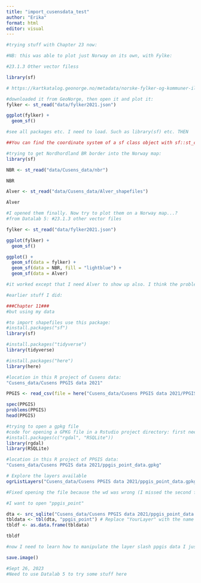 ---
title: "import_cusensdata_test"
author: "Erika"
format: html
editor: visual
---

```{r}
#trying stuff with Chapter 23 now:

#NB: this was able to plot just Norway on its own, with Fylke:

#23.1.3 Other vector filess

library(sf)

# https://kartkatalog.geonorge.no/metadata/norske-fylker-og-kommuner-illustrasjonsdata-2021-klippet-etter-kyst/f08fca3c-33ee-49b9-be9f-028ebba5e460)

#downloaded it from GeoNorge, then open it and plot it:
fylker <- st_read("data/fylker2021.json")

ggplot(fylker) +
  geom_sf()

#see all packages etc. I need to load. Such as library(sf) etc. THEN

##You can find the coordinate system of a sf class object with sf::st_crs().
```

```{r}
#trying to get Nordhordland BR border into the Norway map:
library(sf)

NBR <- st_read("data/Cusens_data/nbr")

NBR

Alver <- st_read("data/Cusens_data/Alver_shapefiles")

Alver

#I opened them finally. Now try to plot them on a Norway map...?
#from Datalab 5: #23.1.3 other vector files

fylker <- st_read("data/fylker2021.json")

ggplot(fylker) +
  geom_sf()

ggplot() +
  geom_sf(data = fylker) +
  geom_sf(data = NBR, fill = "lightblue") +
  geom_sf(data = Alver)

#it worked except that I need Alver to show up also. I think the problem is that the Alver shapefile has a lot of data in it, so it doesn't know what I want to show (just the shape)
```

```{r}
#earlier stuff I did:

###Chapter 11###
#but using my data

#to import shapefiles use this package:
#install.packages("sf")
library(sf)

#install.packages("tidyverse")
library(tidyverse)

#install.packages("here")
library(here)

#location in this R project of Cusens data:
"Cusens_data/Cusens PPGIS data 2021"

PPGIS <- read_csv(file = here("Cusens_data/Cusens PPGIS data 2021/PPGIS_socio_demo_data.csv"))

spec(PPGIS)
problems(PPGIS)
head(PPGIS)
```

```{r}
#trying to open a gpkg file
#code for opening a GPKG file in a Rstudio project directory: first need some packages:
#install.packages(c("rgdal", "RSQLite"))
library(rgdal)
library(RSQLite)

#location in this R project of PPGIS data:
"Cusens_data/Cusens PPGIS data 2021/ppgis_point_data.gpkg"

# Explore the layers available 
ogrListLayers("Cusens_data/Cusens PPGIS data 2021/ppgis_point_data.gpkg")

#Fixed opening the file because the wd was wrong (I missed the second folder)

#I want to open "ppgis_point" 

dta <- src_sqlite("Cusens_data/Cusens PPGIS data 2021/ppgis_point_data.gpkg") 
tbldata <- tbl(dta, "ppgis_point") # Replace "YourLayer" with the name of your layer
tbldf <- as.data.frame(tbldata)

tbldf

#now I need to learn how to manipulate the layer slash ppgis data I just opened...!

save.image()

```

```{r}
#Sept 26, 2023
#Need to use Datalab 5 to try some stuff here


```
